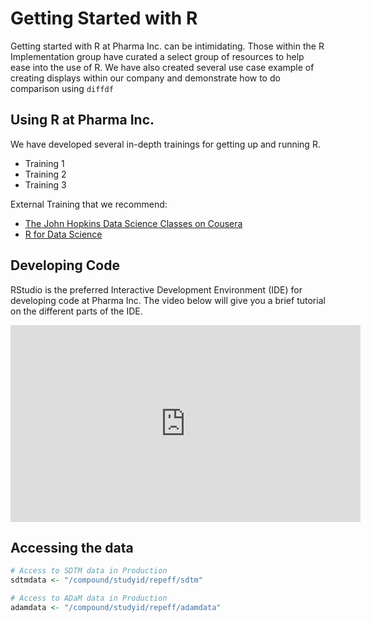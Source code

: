 # Getting Started with R {#intro}

Getting started with R at Pharma Inc. can be intimidating.  Those within the R Implementation group have curated a select group of resources to help ease into the use of R.  We have also created several use case example of creating displays within our company and demonstrate how to do comparison using `diffdf`

## Using R at Pharma Inc.

We have developed several in-depth trainings for getting up and running R.  

 * Training 1
 * Training 2
 * Training 3
 
External Training that we recommend:

*  [The John Hopkins Data Science Classes on Cousera](https://www.coursera.org/specializations/jhu-data-science?)
*  [R for Data Science](https://r4ds.had.co.nz/)

## Developing Code

RStudio is the preferred Interactive Development Environment (IDE) for developing code at Pharma Inc.   The video below will give you a brief tutorial on the different parts of the IDE.

<iframe width="560" height="315" src="https://fast.wistia.net/embed/iframe/520zbd3tij?videoFoam=true" frameborder="0" allowfullscreen></iframe>

##  Accessing the data

```r
# Access to SDTM data in Production
sdtmdata <- "/compound/studyid/repeff/sdtm"

# Access to ADaM data in Production
adamdata <- "/compound/studyid/repeff/adamdata"
```

